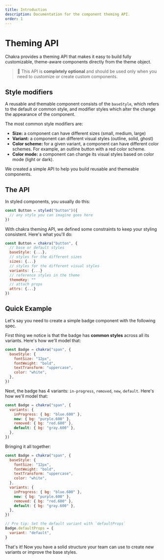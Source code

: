 ```yaml
---
title: Introduction
description: Documentation for the component theming API.
order: 1
---
```



# Theming API

Chakra provides a theming API that makes it easy to build fully customizable,
theme-aware components directly from the theme object.

> 🚨 This API is **completely optional** and should be used only when you need
> to customize or create custom components.

## Style modifiers

A reusable and themable component consists of the `baseStyle`, which refers to
the default or common style, and modifier styles which alter the change the
appearance of the component.

The most common style modifiers are:

- **Size:** a component can have different sizes (small, medium, large)
- **Variant:** a component can different visual styles (outline, solid, ghost)
- **Color scheme:** for a given variant, a component can have different color
  schemes. For example, an outline button with a red color scheme.
- **Color mode:** a component can change its visual styles based on color mode
  (light or dark).

We created a simple API to help you build reusable and themeable components.

## The API

In styled components, you usually do this:

```js live=false
const Button = styled("button")({
  // any style you can imagine goes here
})
```

With chakra theming API, we defined some constraints to keep your styling
consistent. Here's what you'll do:

```js live=false
const Button = chakra("button", {
  // base or default styles
  baseStyle: {...},
  // styles for the different sizes
  sizes: {...}
  // styles for the different visual styles
  variants: {...}
  // reference styles in the theme
  themeKey: ""
  // attach props
  attrs: {...}
})
```

## Quick Example

Let's say you need to create a simple badge component with the following spec.

<BadgeSpec />

First thing we notice is that the badge has **common styles** across all its
variants. Here's how we'll model that:

```jsx live=false
const Badge = chakra("span", {
  baseStyle: {
    fontSize: "12px",
    fontWeight: "bold",
    textTransform: "uppercase",
    color: "white",
  },
})
```

Next, the badge has 4 variants: `in-progress`, `removed`, `new`, `default`.
Here's how we'll model that:

```jsx live=false
const Badge = chakra("span", {
  variants: {
    inProgress: { bg: "blue.600" },
    new: { bg: "purple.600" },
    removed: { bg: "red.600" },
    default: { bg: "gray.600" },
  },
})
```

Bringing it all together:

```jsx live=false
const Badge = chakra("span", {
  baseStyle: {
    fontSize: "12px",
    fontWeight: "bold",
    textTransform: "uppercase",
    color: "white",
  },
  variants: {
    inProgress: { bg: "blue.600" },
    new: { bg: "purple.600" },
    removed: { bg: "red.600" },
    default: { bg: "gray.600" },
  },
})

// Pro tip: Set the default variant with `defaultProps`
Badge.defaultProps = {
  variant: "default",
}
```

That's it! Now you have a solid structure your team can use to create new
variants or improve the base styles.
